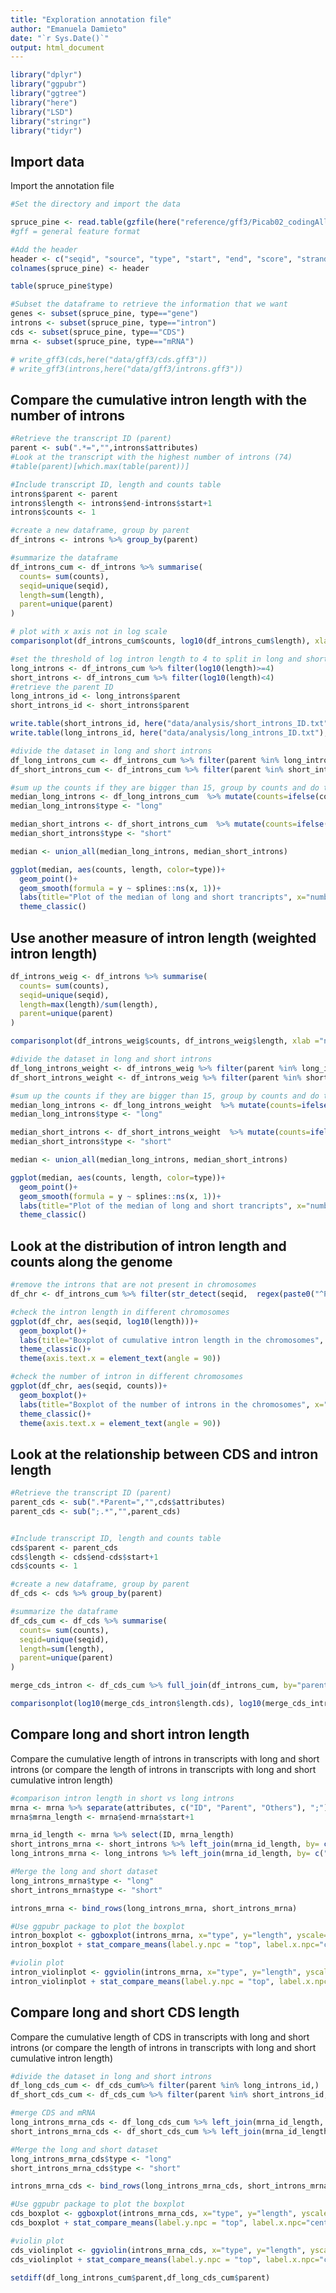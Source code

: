 ```yaml
---
title: "Exploration annotation file"
author: "Emanuela Damieto"
date: "`r Sys.Date()`"
output: html_document
---
```


```r
library("dplyr")
library("ggpubr")
library("ggtree")
library("here")
library("LSD")
library("stringr")
library("tidyr")
```

## Import data
Import the annotation file
```r
#Set the directory and import the data

spruce_pine <- read.table(gzfile(here("reference/gff3/Picab02_codingAll.gff3.gz")), sep = "\t", quote="")
#gff = general feature format

#Add the header
header <- c("seqid", "source", "type", "start", "end", "score", "strand", "phase", "attributes")
colnames(spruce_pine) <- header

table(spruce_pine$type)

#Subset the dataframe to retrieve the information that we want
genes <- subset(spruce_pine, type=="gene")
introns <- subset(spruce_pine, type=="intron")  
cds <- subset(spruce_pine, type=="CDS")
mrna <- subset(spruce_pine, type=="mRNA")

# write_gff3(cds,here("data/gff3/cds.gff3"))
# write_gff3(introns,here("data/gff3/introns.gff3"))
```

## Compare the cumulative intron length with the number of introns
```r
#Retrieve the transcript ID (parent)
parent <- sub(".*=","",introns$attributes)
#Look at the transcript with the highest number of introns (74)
#table(parent)[which.max(table(parent))]

#Include transcript ID, length and counts table
introns$parent <- parent
introns$length <- introns$end-introns$start+1
introns$counts <- 1

#create a new dataframe, group by parent
df_introns <- introns %>% group_by(parent)

#summarize the dataframe 
df_introns_cum <- df_introns %>% summarise(
  counts= sum(counts),
  seqid=unique(seqid),
  length=sum(length),
  parent=unique(parent)
)

# plot with x axis not in log scale
comparisonplot(df_introns_cum$counts, log10(df_introns_cum$length), xlab ="number of introns", ylab = "cumulative intron length (log scale)", main="Comparison plot of number of introns vs intron length", cor=T, ylim=c(0,6))

```


```r
#set the threshold of log intron length to 4 to split in long and short introns
long_introns <- df_introns_cum %>% filter(log10(length)>=4)
short_introns <- df_introns_cum %>% filter(log10(length)<4)
#retrieve the parent ID
long_introns_id <- long_introns$parent
short_introns_id <- short_introns$parent

write.table(short_introns_id, here("data/analysis/short_introns_ID.txt"), col.names=FALSE, row.names = FALSE, quote= FALSE)
write.table(long_introns_id, here("data/analysis/long_introns_ID.txt"), col.names=FALSE, row.names=FALSE, quote= FALSE)

#divide the dataset in long and short introns
df_long_introns_cum <- df_introns_cum %>% filter(parent %in% long_introns_id,)
df_short_introns_cum <- df_introns_cum %>% filter(parent %in% short_introns_id,)

#sum up the counts if they are bigger than 15, group by counts and do the median
median_long_introns <- df_long_introns_cum  %>% mutate(counts=ifelse(counts>15,15,counts)) %>% group_by(counts) %>% summarise(length= median(length))
median_long_introns$type <- "long"

median_short_introns <- df_short_introns_cum  %>% mutate(counts=ifelse(counts>15,15,counts)) %>% group_by(counts) %>% summarise(length= median(length))
median_short_introns$type <- "short"

median <- union_all(median_long_introns, median_short_introns)

ggplot(median, aes(counts, length, color=type))+
  geom_point()+
  geom_smooth(formula = y ~ splines::ns(x, 1))+
  labs(title="Plot of the median of long and short trancripts", x="number of introns", y="Median cumulative length", ylim=c(0,1))+
  theme_classic()

```


## Use another measure of intron length (weighted intron length)
```r
df_introns_weig <- df_introns %>% summarise(
  counts= sum(counts),
  seqid=unique(seqid),
  length=max(length)/sum(length),
  parent=unique(parent)
)

comparisonplot(df_introns_weig$counts, df_introns_weig$length, xlab ="number of introns", ylab = "weighted intron length", main="Comparison plot of number of introns vs weighted intron length", cor=T, ylim=c(0,1))

#divide the dataset in long and short introns
df_long_introns_weight <- df_introns_weig %>% filter(parent %in% long_introns_id,)
df_short_introns_weight <- df_introns_weig %>% filter(parent %in% short_introns_id,)

#sum up the counts if they are bigger than 15, group by counts and do the median
median_long_introns <- df_long_introns_weight  %>% mutate(counts=ifelse(counts>15,15,counts)) %>% group_by(counts) %>% summarise(length= median(length))
median_long_introns$type <- "long"

median_short_introns <- df_short_introns_weight  %>% mutate(counts=ifelse(counts>15,15,counts)) %>% group_by(counts) %>% summarise(length= median(length))
median_short_introns$type <- "short"

median <- union_all(median_long_introns, median_short_introns)

ggplot(median, aes(counts, length, color=type))+
  geom_point()+
  geom_smooth(formula = y ~ splines::ns(x, 1))+
  labs(title="Plot of the median of long and short trancripts", x="number of introns", y="Median weighted intron length", ylim=c(0,1))+
  theme_classic()


```

## Look at the distribution of intron length and counts along the genome
```r
#remove the introns that are not present in chromosomes
df_chr <- df_introns_cum %>% filter(str_detect(seqid,  regex(paste0("^PA_chr[0-9]{2}$"))))

#check the intron length in different chromosomes
ggplot(df_chr, aes(seqid, log10(length)))+
  geom_boxplot()+
  labs(title="Boxplot of cumulative intron length in the chromosomes", x="chr", y="cumulative intron length (log scale)")+
  theme_classic()+
  theme(axis.text.x = element_text(angle = 90))

#check the number of intron in different chromosomes
ggplot(df_chr, aes(seqid, counts))+
  geom_boxplot()+
  labs(title="Boxplot of the number of introns in the chromosomes", x="chr", y="number of introns")+
  theme_classic()+
  theme(axis.text.x = element_text(angle = 90))

```


## Look at the relationship between CDS and intron length 
```r
#Retrieve the transcript ID (parent)
parent_cds <- sub(".*Parent=","",cds$attributes)
parent_cds <- sub(";.*","",parent_cds)


#Include transcript ID, length and counts table
cds$parent <- parent_cds
cds$length <- cds$end-cds$start+1
cds$counts <- 1

#create a new dataframe, group by parent
df_cds <- cds %>% group_by(parent)

#summarize the dataframe 
df_cds_cum <- df_cds %>% summarise(
  counts= sum(counts),
  seqid=unique(seqid),
  length=sum(length),
  parent=unique(parent)
)

merge_cds_intron <- df_cds_cum %>% full_join(df_introns_cum, by="parent", suffix=c(".cds",".intron"))

comparisonplot(log10(merge_cds_intron$length.cds), log10(merge_cds_intron$length.intron), xlab="CDS length (log scale)", ylab="Intron length (log scale)", main="Comparisonplot of CDS length vs intron length in log scale")
```

## Compare long and short intron length
Compare the cumulative length of introns in transcripts with long and short introns (or compare the length of introns in transcripts with long and short cumulative intron length)

```r
#comparison intron length in short vs long introns 
mrna <- mrna %>% separate(attributes, c("ID", "Parent", "Others"), ";") %>% mutate (ID= sub("ID=","", ID), Parent= sub("Parent=","",Parent), Others= sub("Others=","",Others))
mrna$mrna_length <- mrna$end-mrna$start+1

mrna_id_length <- mrna %>% select(ID, mrna_length)
short_introns_mrna <- short_introns %>% left_join(mrna_id_length, by= c("parent"="ID"), suffix=c("intron", "mRNA"))
long_introns_mrna <- long_introns %>% left_join(mrna_id_length, by= c("parent"="ID"), suffix=c("intron", "mRNA"))

#Merge the long and short dataset
long_introns_mrna$type <- "long"
short_introns_mrna$type <- "short"

introns_mrna <- bind_rows(long_introns_mrna, short_introns_mrna)

#Use ggpubr package to plot the boxplot
intron_boxplot <- ggboxplot(introns_mrna, x="type", y="length", yscale="log10", color="type", ylab="length (bp)", ylim=c(1,1000000), title="Boxplot of log cumulative intron length of transcript\nwith long and short introns", notch=TRUE) 
intron_boxplot + stat_compare_means(label.y.npc = "top", label.x.npc="centre")

#violin plot 
intron_violinplot <- ggviolin(introns_mrna, x="type", y="length", yscale="log10", color="type", ylab="length (bp)", ylim=c(1,1000000), title="Boxplot of log cumulative intron length of transcript\nwith long and short introns", fill="type") 
intron_violinplot + stat_compare_means(label.y.npc = "top", label.x.npc="centre")

```

## Compare long and short CDS length
Compare the cumulative length of CDS in transcripts with long and short introns (or compare the length of introns in transcripts with long and short cumulative intron length)

```r
#divide the dataset in long and short introns
df_long_cds_cum <- df_cds_cum%>% filter(parent %in% long_introns_id,)
df_short_cds_cum <- df_cds_cum %>% filter(parent %in% short_introns_id,)

#merge CDS and mRNA
long_introns_mrna_cds <- df_long_cds_cum %>% left_join(mrna_id_length, by= c("parent"="ID"), suffix=c("intron", "mRNA"))
short_introns_mrna_cds <- df_short_cds_cum %>% left_join(mrna_id_length, by= c("parent"="ID"), suffix=c("intron", "mRNA"))

#Merge the long and short dataset
long_introns_mrna_cds$type <- "long"
short_introns_mrna_cds$type <- "short"

introns_mrna_cds <- bind_rows(long_introns_mrna_cds, short_introns_mrna_cds)

#Use ggpubr package to plot the boxplot
cds_boxplot <- ggboxplot(introns_mrna_cds, x="type", y="length", yscale="log10", color="type", ylab="length (bp)", title="Boxplot of log cumulative CDS length of transcript\nwith long and short introns", notch=TRUE) 
cds_boxplot + stat_compare_means(label.y.npc = "top", label.x.npc="centre")

#violin plot 
cds_violinplot <- ggviolin(introns_mrna_cds, x="type", y="length", yscale="log10", color="type", ylab="length (bp)", title="Boxplot of log cumulative CDS length of transcript\nwith long and short introns", fill="type") 
cds_violinplot + stat_compare_means(label.y.npc = "top", label.x.npc="centre")


```
```r
setdiff(df_long_introns_cum$parent,df_long_cds_cum$parent)
```



